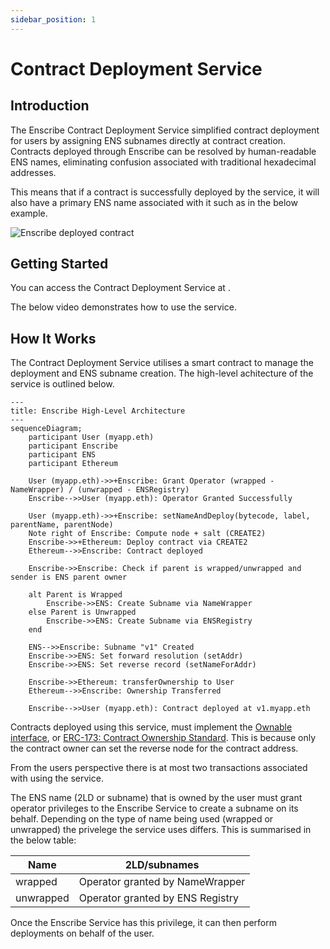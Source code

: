```yaml
---
sidebar_position: 1
---
```


# Contract Deployment Service

## Introduction

The Enscribe Contract Deployment Service simplified contract deployment for users by assigning ENS subnames directly at contract creation. Contracts deployed through Enscribe can be resolved by human-readable ENS names, eliminating confusion associated with traditional hexadecimal addresses.

This means that if a contract is successfully deployed by the service, it will also have a primary ENS name associated with it such as in the below example.

![Enscribe deployed contract](/img/deployed-contract-name.png)

## Getting Started


You can access the Contract Deployment Service at <AppUrl/>.

The below video demonstrates how to use the service.

<ReactPlayer controls url='https://www.youtube.com/watch?v=APqLhIJm5zs' />

## How It Works

The Contract Deployment Service utilises a smart contract to manage the deployment and ENS subname creation. The high-level achitecture of the service is outlined below.

```mermaid
---
title: Enscribe High-Level Architecture
---
sequenceDiagram;
    participant User (myapp.eth)
    participant Enscribe
    participant ENS
    participant Ethereum

    User (myapp.eth)->>+Enscribe: Grant Operator (wrapped - NameWrapper) / (unwrapped - ENSRegistry)
    Enscribe-->>User (myapp.eth): Operator Granted Successfully

    User (myapp.eth)->>+Enscribe: setNameAndDeploy(bytecode, label, parentName, parentNode)
    Note right of Enscribe: Compute node + salt (CREATE2)
    Enscribe->>+Ethereum: Deploy contract via CREATE2
    Ethereum-->>Enscribe: Contract deployed

    Enscribe->>Enscribe: Check if parent is wrapped/unwrapped and sender is ENS parent owner

    alt Parent is Wrapped
        Enscribe->>ENS: Create Subname via NameWrapper
    else Parent is Unwrapped
        Enscribe->>ENS: Create Subname via ENSRegistry
    end

    ENS-->>Enscribe: Subname "v1" Created
    Enscribe->>ENS: Set forward resolution (setAddr)
    Enscribe->>ENS: Set reverse record (setNameForAddr)

    Enscribe->>Ethereum: transferOwnership to User
    Ethereum-->>Enscribe: Ownership Transferred

    Enscribe-->>User (myapp.eth): Contract deployed at v1.myapp.eth
```

Contracts deployed using this service, must implement the [Ownable interface](https://docs.openzeppelin.com/contracts/access-control#ownership-and-ownable), or [ERC-173: Contract Ownership Standard](https://eips.ethereum.org/EIPS/eip-173). This is because only the contract owner can set the reverse node for the contract address.

From the users perspective there is at most two transactions associated with using the service.

The ENS name (2LD or subname) that is owned by the user must grant operator privileges to the Enscribe Service to create a subname on its behalf. Depending on the type of name being used (wrapped or unwrapped) the privelege the service uses differs. This is summarised in the below table:

| Name      | 2LD/subnames                       |
| --------- | ---------------------------------- |
| wrapped   | Operator granted by NameWrapper    |
| unwrapped | Operator granted by ENS Registry   |

Once the Enscribe Service has this privilege, it can then perform deployments on behalf of the user.






